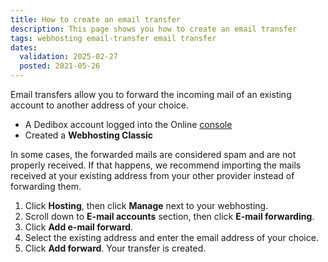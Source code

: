 ```yaml
---
title: How to create an email transfer
description: This page shows you how to create an email transfer
tags: webhosting email-transfer email transfer
dates:
  validation: 2025-02-27
  posted: 2021-05-26
---
```



<WebhostingOnline />

Email transfers allow you to forward the incoming mail of an existing account to another address of your choice.

<Requirements />

- A Dedibox account logged into the Online [console](https://console.online.net)
- Created a **Webhosting Classic**

<Message type="note">
  In some cases, the forwarded mails are considered spam and are not properly received. If that happens, we recommend importing the mails received at your existing address from your other provider instead of forwarding them.
</Message>

1. Click **Hosting**, then click **Manage** next to your webhosting.
2. Scroll down to **E-mail accounts** section, then click **E-mail forwarding**.
3. Click **Add e-mail forward**.
4. Select the existing address and enter the email address of your choice.
5. Click **Add forward**. Your transfer is created.


